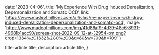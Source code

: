   date: '2023-04-06',
  title: 'My Experience With Drug Induced Derealization, Depersonalization and Somatic OCD',
  link: 'https://www.madeofmillions.com/articles/my-experience-with-drug-induced-derealization-depersonalization-and-somatic-ocd',
  image: 'https://www.madeofmillions.com/img/41d88af9-4d39-48c6-8931-49681b1acc90/screen-shot-2022-09-12-at-32954-pm.png?crop=1334%2C1332%2C0%2C0&q=80&w=709&h=709'
}

  title: article.title,
  description: article.title,
}
